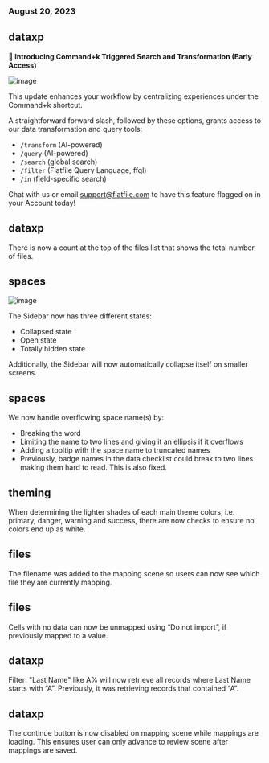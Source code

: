 ### August 20, 2023

## dataxp

**🚀 Introducing Command+k Triggered Search and Transformation (Early Access)**

![image](../changelog/images/AI-assist.png)

This update enhances your workflow by centralizing experiences under the Command+k shortcut.

A straightforward forward slash, followed by these options, grants access to our data transformation and query tools:

- `/transform` (AI-powered)
- `/query` (AI-powered)
- `/search` (global search)
- `/filter` (Flatfile Query Language, ffql)
- `/in` (field-specific search)

Chat with us or email [support@flatfile.com](mailto:support@flatfile.com) to have this feature flagged on in your Account today!

## dataxp

There is now a count at the top of the files list that shows the total
number of files.

## spaces

![image](../changelog/images/sidebar_collapsed.png)

The Sidebar now has three different states:

- Collapsed state
- Open state
- Totally hidden state

Additionally, the Sidebar will now automatically collapse itself on smaller screens.

## spaces

We now handle overflowing space name(s) by:

- Breaking the word
- Limiting the name to two lines and giving it an ellipsis if it overflows
- Adding a tooltip with the space name to truncated names
- Previously, badge names in the data checklist could break to two lines making them hard to read. This is also fixed.

## theming

When determining the lighter shades of each main theme colors, i.e. primary,
danger, warning and success, there are now checks to ensure no colors end up
as white.

## files

The filename was added to the mapping scene so users can now see which file
they are currently mapping.

## files

Cells with no data can now be unmapped using “Do not import”, if previously
mapped to a value.

## dataxp

Filter: "Last Name" like A% will now retrieve all records where Last Name
starts with “A”. Previously, it was retrieving records that contained “A”.

## dataxp

The continue button is now disabled on mapping scene while mappings are
loading. This ensures user can only advance to review scene after mappings
are saved.
